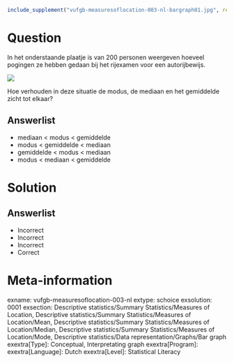 ```{r, echo = FALSE, results = "hide"}
include_supplement("vufgb-measuresoflocation-003-nl-bargraph01.jpg", recursive = TRUE)
```

Question
========

In het onderstaande plaatje is van 200 personen weergeven hoeveel pogingen ze hebben gedaan bij het rijexamen voor een autorijbewijs.

![](vufgb-measuresoflocation-003-nl-bargraph01.jpg)
  
Hoe verhouden in deze situatie de modus, de mediaan en het gemiddelde zicht tot elkaar?  
  
Answerlist
----------
* mediaan < modus < gemiddelde
* modus < gemiddelde < mediaan
* gemiddelde < modus < mediaan
* modus < mediaan < gemiddelde

Solution
========

Answerlist
----------
* Incorrect
* Incorrect
* Incorrect
* Correct

Meta-information
================
exname: vufgb-measuresoflocation-003-nl
extype: schoice
exsolution: 0001
exsection: Descriptive statistics/Summary Statistics/Measures of Location, Descriptive statistics/Summary Statistics/Measures of Location/Mean, Descriptive statistics/Summary Statistics/Measures of Location/Median, Descriptive statistics/Summary Statistics/Measures of Location/Mode, Descriptive statistics/Data representation/Graphs/Bar graph
exextra[Type]: Conceptual, Interpretating graph
exextra[Program]: 
exextra[Language]: Dutch
exextra[Level]: Statistical Literacy